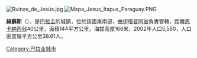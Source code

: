 [[Image:Ruinas_de_Jesús.jpg|right]]
[[Image:Mapa_Jesus_Itapua_Paraguay.PNG|thumb]]

'''赫蘇斯'''（{{lang-es|Jesús de Tavarangüé}}），是[[巴拉圭|巴拉圭]]的城鎮，位於該國東南部，由[[伊塔普阿省|伊塔普阿省]]負責管轄，距離[[恩卡納西翁|恩卡納西翁]]40公里，面積144平方公里，海拔高度166米，2002年人口5,560，人口密度每平方公里38.61人。

{{Coord|27|3|18|S|55|44|44|W|display=title}}

{{Paraguay-geo-stub}}
[[Category:巴拉圭城市|Category:巴拉圭城市]]